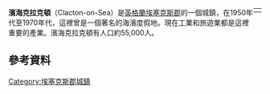 {{infobox UK place
|country                  = 英格蘭
|static_image             = [[File:Clacton-on-Sea.jpg|240px]]
|official_name            = Clacton-on-Sea
|latitude                 = 51.7918
|longitude                = 1.1457
|label_position           = left
|population               = 55,000
}}
<div style="float:right">
{|
|-
|<!-- Deleted image removed: [[File:arms-clacton.jpg|thumb]] -->
|}
</div>
'''濱海克拉克頓'''（Clacton-on-Sea）是[[英格蘭|英格蘭]][[埃塞克斯郡|埃塞克斯郡]]的一個城鎮，在1950年代至1970年代，這裡曾是一個著名的海濱度假地。現在工業和旅遊業都是這裡重要的產業。濱海克拉克頓有人口約55,000人。
==參考資料==
{{Reflist}}
[[Category:埃塞克斯郡城鎮|Category:埃塞克斯郡城鎮]]